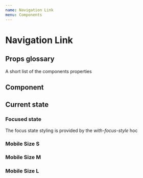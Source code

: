 ```yaml
---
name: Navigation Link
menu: Components
---
```



# Navigation Link

## Props glossary

A short list of the components properties

<Props of={Nav.Link} />

## Component

<Playground>
  <NavigationLinkBase href="#" current={false} isFocused={false} context="bar" text="Link Text" />
</Playground>

## Current state

<Playground>
  <NavigationLinkBase href="#" current={true} isFocused={false} context="bar" text="Link Text" />
</Playground>

### Focused state

The focus state styling is provided by the _with-focus-style_ hoc

<Playground>
  <Nav.Link href="#" current={false} isFocused={true} context="panel" text="Link Text" />
</Playground>

### Mobile Size S

<Playground>
  <Nav.Link href="#" current={false} isFocused={false} context="panel" size="S" text="Link Text" />
</Playground>

### Mobile Size M

<Playground>
  <Nav.Link href="#" current={false} isFocused={false} context="panel" size="M" text="Link Text" />
</Playground>

### Mobile Size L

<Playground>
  <Nav.Link href="#" current={false} isFocused={false} context="panel" size="L" text="Link Text" />
</Playground>
